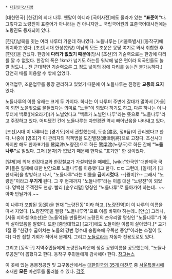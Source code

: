  * [[대한민국/지명]]

[대한민국] [한강]의 최대 나루. 옛말이 아니라 [국어사전]에도 올라가 있는 '''"표준어"'''다. 그렇다고 노량진이 표준어가 아니라는 건 아니지만... 국립국어원의 표준국어대사전에는 노량진도 등재되어 있다.

[한강]남북을 잇는 여러 나루터 가운데 하나였다. 노들나루는 [서울특별시] [동작구]에 위치하고 있다. [조선]시대 한성(한양) 이남의 모든 조운은 몽땅 여기로 와서 취합한 후 [한강]을 건넜다. 한강에 '''다리가 없었기 때문에'''(당시 [조선]의 기술력으로는 한강에 다리를 깔 수 없었다. 한강의 폭은 1km가 넘기도 하는등 워낙에 넓은 편이라 외국인들도 놀랄 정도니... 전 근대적인 기술력으론 그 정도 넓이의 강에 다리를 놓는건 불가능하다.) 당연히 배를 이용할 수 밖에 없었다.

여객업무, 조운업무를 몽땅 관리하고 있었기 때문에 이 노들나루는 진정한 '''교통의 요지'''였다.

노들나루의 이름 유래는 크게 두 가지다. 하나는 이 나루터 주변에 갈대가 많아서 [가을]이 되면 노을빛으로 물들었다는 의미로 "노들"이 되었다 하기도 하고, 다른 하나는 이 나루터에 백로([해오라기])가 노닐었다고 "백로가 노닐던 나루"라는 뜻으로 "노들나루"라고 주장하고 있다. 어찌됐건 간에 노들나루는 자연경관 역시 빼어났음을 나타내고 있다.

[조선]시대 이 나루터는 [경기도]에서 관할했는데, 도승(渡丞, 정9품)이 관리했다고 한다. 나중에 [영조]가 이 관리자의 직책명을 도진별장(渡津別將)으로 고쳤다. 조선시대 까지만 해도 한자표기를 鷺梁津(노량진)으로 하든 鷺梁渡(노량도)로 하든 간에 '''"노들나루"'''로 읽었다. 그저 [문자]가 없었기 때문에 한자로 "표기만" 한 것이었다.

[일제]에 의해 한강대교와 한강철교가 가설되었을 때에도, [wiki:"한국인"대한제국 국민]들은 일제에 대한 반감으로 노들나루를 이용했다고 한다. ㄷㄷ 그런데, [일제]가 [대한제국]을 합방하고 나서, "노들나루"라는 이름을 '''금지시켰다'''. --[뭥미]?-- 그래서 "노량진"이라고 '''우기게''' 된다. 그 후 현재까지 "노들나루"라는 이름 대신 "노량진"이 되었다. 명백한 주객전도 현상. 빨리 [순우리말] 명칭인 "노들나루"로 돌아가야 하는데.. ~~아마 안될거야.~~

이 나루가 포함된 동(洞)을 현재 "노량진동"이라 하고, [노량진역]이 이 나루의 이름을 따서 지었다. [노량진역]을 빨랑 "노들나루역"으로 이름 바꿔야 하는데.. [안습] 그러나, [서울 지하철 9호선]은 [노들역]을 만들면서 노량진의 순우리말 명칭인 "노들나루"가 아직 살아있음을 알렸다. 또한 [중앙대학교] [교가]에도 노들이란 이름이 살아있다.[* 교가 1절 중 "한강수 굽이치는 노들의 강변 명수대 송림속에 우뚝선 중앙"이라는 소절이 있다] 다만 접할 기회가 적어서 문제지. 그리고 [[노들로]]라는 자동차 전용도로도 있다.

그리고 [동작구] 지역주민들에게 노량진뉴타운에 생길 공원이름을 공모했는데, "노들나루공원"이 뽑혔다고 한다. 동작구 주민들에게 감사해야 한다. [http://news.cnbnews.com/category/read.html?bcode=71246 참고뉴스]

이 곳에 있는 용봉정공원 및 고구동산에서는 [[마천루/대한민국|대한민국의 35개 마천루]] 중 [[서울특별시]]에 소재한 '''모든''' 마천루를 둘러볼 수 있다.
[[각주]]
